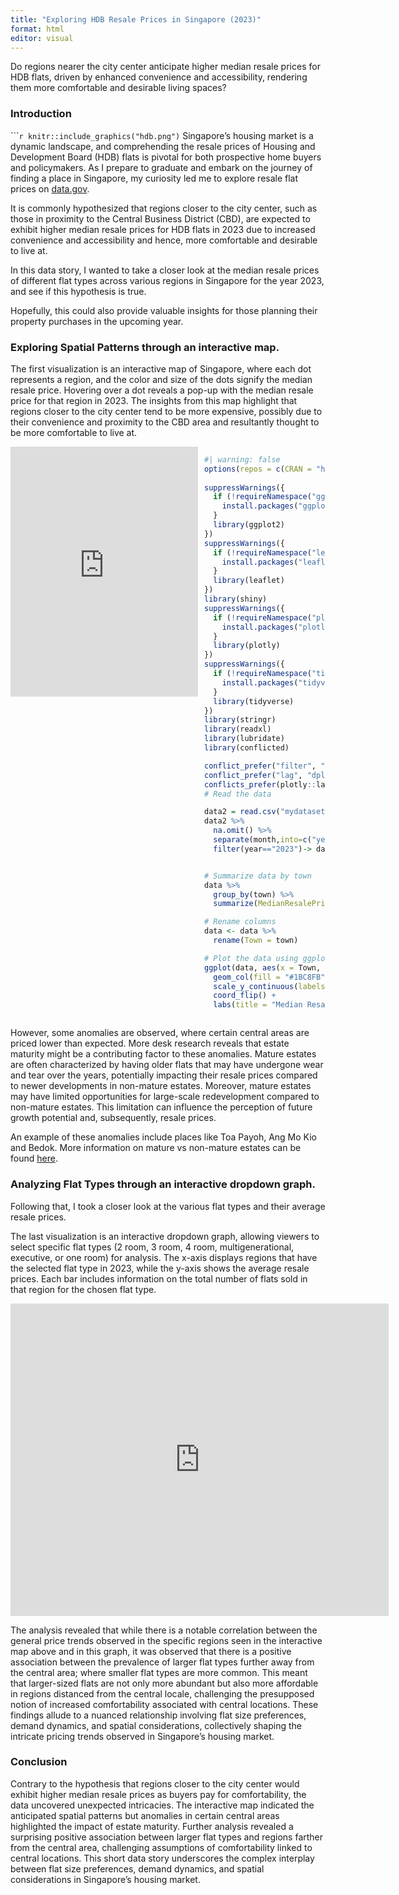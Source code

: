 ```yaml
--- 
title: "Exploring HDB Resale Prices in Singapore (2023)"
format: html
editor: visual
---
```

Do regions nearer the city center anticipate higher median resale prices for HDB flats, driven by enhanced convenience and accessibility, rendering them more comfortable and desirable living spaces?

### Introduction
``````r
knitr::include_graphics("hdb.png")
```
Singapore's housing market is a dynamic landscape, and comprehending the resale prices of Housing and Development Board (HDB) flats is pivotal for both prospective home buyers and policymakers. As I prepare to graduate and embark on the journey of finding a place in Singapore, my curiosity led me to explore resale flat prices on [data.gov](https://beta.data.gov.sg/datasets/d_8b84c4ee58e3cfc0ece0d773c8ca6abc/view). 

It is commonly hypothesized  that regions closer to the city center, such as those in proximity to the Central Business District (CBD), are expected to exhibit higher median resale prices for HDB flats in 2023 due to increased convenience and accessibility and hence, more comfortable and desirable to live at.

In this data story, I wanted to take a closer look at the median resale prices of different flat types across various regions in Singapore for the year 2023, and see if this hypothesis is true.

Hopefully, this could also provide valuable insights for those planning their property purchases in the upcoming year.

### Exploring Spatial Patterns through an interactive map.
The first visualization is an interactive map of Singapore, where each dot represents a region, and the color and size of the dots signify the median resale price. Hovering over a dot reveals a pop-up with the median resale price for that region in 2023. The insights from this map highlight that regions closer to the city center tend to be more expensive, possibly due to their convenience and proximity to the CBD area and resultantly thought to be more comfortable to live at.


<div style="display: flex; gap: 10px;">

<iframe height="400px" width="800px" frameborder="no" src="https://merkaylawong.shinyapps.io/maps03/"> </iframe>

```r
#| warning: false
options(repos = c(CRAN = "https://cran.r-project.org"))
 
suppressWarnings({
  if (!requireNamespace("ggplot2", quietly = TRUE)) {
    install.packages("ggplot2")
  }
  library(ggplot2)
})
suppressWarnings({
  if (!requireNamespace("leaflet", quietly = TRUE)) {
    install.packages("leaflet")
  }
  library(leaflet)
})
library(shiny)
suppressWarnings({
  if (!requireNamespace("plotly", quietly = TRUE)) {
    install.packages("plotly")
  }
  library(plotly)
})
suppressWarnings({
  if (!requireNamespace("tidyverse", quietly = TRUE)) {
    install.packages("tidyverse")
  }
  library(tidyverse)
})
library(stringr)
library(readxl)
library(lubridate)
library(conflicted)

conflict_prefer("filter", "plotly")
conflict_prefer("lag", "dplyr")
conflicts_prefer(plotly::layout)
# Read the data

data2 = read.csv("mydataset.csv", header = TRUE, stringsAsFactors = TRUE)
data2 %>%
  na.omit() %>%
  separate(month,into=c("year","month"), sep = "-") %>%
  filter(year=="2023")-> data


# Summarize data by town
data %>%
  group_by(town) %>%
  summarize(MedianResalePrice = median(resale_price))->data

# Rename columns
data <- data %>%
  rename(Town = town)

# Plot the data using ggplot2
ggplot(data, aes(x = Town, y = MedianResalePrice)) +
  geom_col(fill = "#1BC8FB") +
  scale_y_continuous(labels = scales::number_format(scale = 1e-6)) +
  coord_flip() +
  labs(title = "Median Resale Price of HDB across Singapore", x = "Town", y = "Median Resale Price (million)")
```
</div>
However, some anomalies are observed, where certain central areas are priced lower than expected. More desk research reveals that estate maturity might be a contributing factor to these anomalies. Mature estates are often characterized by having older flats that may have undergone wear and tear over the years, potentially impacting their resale prices compared to newer developments in non-mature estates. Moreover, mature estates may have limited opportunities for large-scale redevelopment compared to non-mature estates. This limitation can influence the perception of future growth potential and, subsequently, resale prices. 

An example of these anomalies include places like Toa Payoh, Ang Mo Kio and Bedok. More information on mature vs non-mature estates can be found [here](https://www.channelnewsasia.com/singapore/national-day-rally-2023-hdb-classification-mature-non-mature-estates-3711641).

### Analyzing Flat Types through an interactive dropdown graph.
Following that, I took a closer look at the various flat types and their average resale prices.

The last visualization is an interactive dropdown graph, allowing viewers to select specific flat types (2 room, 3 room, 4 room, multigenerational, executive, or one room) for analysis. The x-axis displays regions that have the selected flat type in 2023, while the y-axis shows the average resale prices. Each bar includes information on the total number of flats sold in that region for the chosen flat type.

<iframe height="500" width="120%" frameborder="no" src="https://merkaylawong.shinyapps.io/app3/"> </iframe>

The analysis revealed that while there is a notable correlation between the general price trends observed in the specific regions seen in the interactive map above and in this graph, it was observed that there is a positive association between the prevalence of larger flat types further away from the central area; where smaller flat types are more common. This meant that larger-sized flats are not only more abundant but also more affordable in regions distanced from the central locale, challenging the presupposed notion of increased comfortability associated with central locations. These findings allude to a nuanced relationship involving flat size preferences, demand dynamics, and spatial considerations, collectively shaping the intricate pricing trends observed in Singapore's housing market.


### Conclusion
Contrary to the hypothesis that regions closer to the city center would exhibit higher median resale prices as buyers pay for comfortability, the data uncovered unexpected intricacies. The interactive map indicated the anticipated spatial patterns but anomalies in certain central areas highlighted the impact of estate maturity. Further analysis revealed a surprising positive association between larger flat types and regions farther from the central area, challenging assumptions of comfortability linked to central locations. This short data story underscores the complex interplay between flat size preferences, demand dynamics, and spatial considerations in Singapore's housing market.